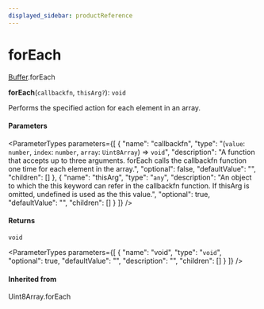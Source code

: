 ```yaml
---
displayed_sidebar: productReference
---
```



# forEach

[Buffer](../../interfaces/Buffer.mdx).forEach

**forEach**(`callbackfn`, `thisArg?`): `void`

Performs the specified action for each element in an array.

#### Parameters

<ParameterTypes parameters={[
  {
    "name": "callbackfn",
    "type": "(`value`: `number`, `index`: `number`, `array`: `Uint8Array`) => `void`",
    "description": "A function that accepts up to three arguments. forEach calls the callbackfn function one time for each element in the array.",
    "optional": false,
    "defaultValue": "",
    "children": []
  },
  {
    "name": "thisArg",
    "type": "`any`",
    "description": "An object to which the this keyword can refer in the callbackfn function. If thisArg is omitted, undefined is used as the this value.",
    "optional": true,
    "defaultValue": "",
    "children": []
  }
]} />

#### Returns

`void`

<ParameterTypes parameters={[
  {
    "name": "void",
    "type": "`void`",
    "optional": true,
    "defaultValue": "",
    "description": "",
    "children": []
  }
]} />

#### Inherited from

Uint8Array.forEach
